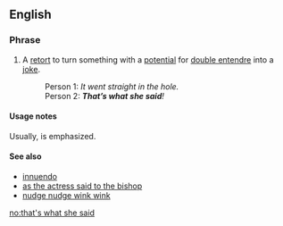 {{rfd}}
==English==

===Phrase===
{{infl|en|phrase}}

# A [[retort]] to turn something with a [[potential]] for [[double entendre]] into a [[joke]].
#: Person 1: ''It went straight in the hole.''
#: Person 2: '''''That’s what she said'''!''

====Usage notes====
Usually, {{term|she}} is emphasized.

====See also====
* [[innuendo]]
* [[as the actress said to the bishop]]
* [[nudge nudge wink wink]]

[[no:that's what she said]]